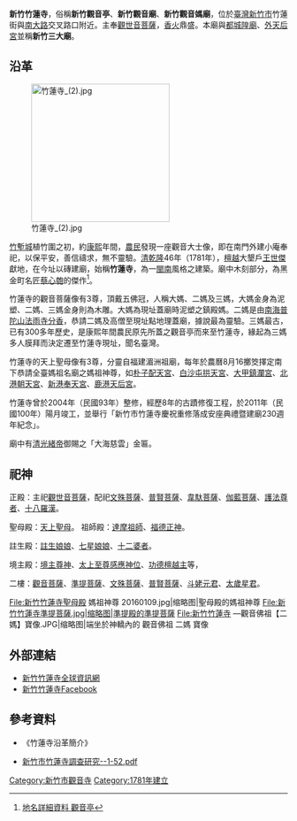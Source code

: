 {{Coord|24.798929|120.970049|display=title}}
{{東亞廟宇
| name = 新竹竹蓮寺
| img = File:新竹竹蓮寺.jpg
| img_capt = 新竹竹蓮寺
| image_width = 250px
| location = {{ROC}}[[臺灣|臺灣]][[新竹市|新竹市]][[東區_(新竹市)|東區]]竹蓮街100號
| god = [[觀世音菩薩|觀世音菩薩]]
| type = 
| struct =  
| open_year = [[臺灣清治時期|臺灣清治時期]][[乾隆|乾隆]]46年（1781年）
| cere_date = 
觀世音菩薩誕辰日
*農曆2月19日
觀世音菩薩成道日
*農曆6月19日
觀世音菩薩出家日
*農曆9月19日
|}}
'''新竹竹蓮寺'''，俗稱'''新竹觀音亭'''、'''新竹觀音廟'''、'''新竹觀音媽廟'''，位於[[臺灣|臺灣]][[新竹市|新竹市]]竹蓮街與[[南大路_(新竹市)|南大路]]交叉路口附近。主奉[[觀世音菩薩|觀世音菩薩]]，[[香火|香火]]鼎盛。本廟與[[新竹城隍廟|都城隍廟]]、[[新竹長和宮|外天后宮]]並稱'''新竹三大廟'''。

== 沿革 ==
[[File:竹蓮寺_(2).jpg|250px]]

[[竹塹城|竹塹城]]植竹圍之初，約[[康熙|康熙]]年間，[[農民|農民]]發現一座觀音大士像，即在南門外建小庵奉祀，以保平安，善信禱求，無不靈驗。[[清|清]][[乾隆|乾隆]]46年（1781年），[[檀越|檀越]]大墾戶[[王世傑_(金門)|王世傑]]獻地，在今址以磚建廟，始稱'''竹蓮寺'''，為一[[閩南|閩南]]風格之建築。廟中木刻部分，為黑金町名匠[[蔡心匏|蔡心匏]]的傑作<ref>[http://placesearch.moi.gov.tw/search/place_list.php?id=7594 地名詳細資料 觀音亭]{{Dead link|date=2018年3月 |bot=InternetArchiveBot |fix-attempted=yes }}</ref>。

竹蓮寺的觀音菩薩像有3尊，頂戴五佛冠，人稱大媽、二媽及三媽，大媽金身為泥塑、二媽、三媽金身則為木雕。大媽為現址蓋廟時泥塑之鎮殿媽。二媽是由[[南海|南海]][[普陀山|普陀山]][[法雨寺_(普陀山)|法雨寺]][[分香|分香]]，恭請二媽及高僧至現址點地理蓋廟，據說最為靈驗。三媽最古，已有300多年歷史，是康熙年間農民原先所蓋之觀音亭而來至竹蓮寺，緣起為三媽多人膜拜而決定遷至竹蓮寺現址，聞名臺灣。

竹蓮寺的天上聖母像有3尊，分靈自福建湄洲祖廟，每年於農曆8月16擲筊擇定南下恭請全臺媽祖名廟之媽祖神尊，如[[朴子配天宮|朴子配天宮]]、[[白沙屯拱天宮|白沙屯拱天宮]]、[[大甲鎮瀾宮|大甲鎮瀾宮]]、[[北港朝天宮|北港朝天宮]]、[[新港奉天宮|新港奉天宮]]、[[鹿港天后宮|鹿港天后宮]]。

竹蓮寺曾於2004年（民國93年）整修，經歷8年的古蹟修復工程，於2011年（民國100年）陽月竣工，並舉行「新竹市竹蓮寺慶祝重修落成安座典禮暨建廟230週年紀念」。

廟中有[[清|清]][[光緒帝|光緒帝]]御賜之「大海慈雲」金匾。

== 祀神 ==
正殿：主祀[[觀世音菩薩|觀世音菩薩]]，配祀[[文殊菩薩|文殊菩薩]]、[[普賢菩薩|普賢菩薩]]、[[韋馱菩薩|韋馱菩薩]]、[[伽藍神|伽藍菩薩]]、[[護法神|護法尊者]]、[[十八羅漢|十八羅漢]]。

聖母殿：[[天上聖母|天上聖母]]。
祖師殿：[[達摩祖師|達摩祖師]]、[[福德正神|福德正神]]。

註生殿：[[註生娘娘|註生娘娘]]、[[七娘媽|七星娘娘]]、[[婆姐|十二婆者]]。

境主殿：[[境主|境主尊神]]、[[太上老君|太上至尊感應神位]]、[[檀越|功德檀越主]]等，

二樓：[[觀音菩薩|觀音菩薩]]、[[準提菩薩|準提菩薩]]、[[文殊菩薩|文殊菩薩]]、[[普賢菩薩|普賢菩薩]]、[[斗母星君|斗姥元君]]、[[太歲星君|太歲星君]]。

<gallery>
File:新竹竹蓮寺聖母殿 媽祖神尊 20160109.jpg|缩略图|聖母殿的媽祖神尊
File:新竹竹蓮寺準提菩薩.jpg|缩略图|準提殿的準提菩薩
File:新竹竹蓮寺 —觀音佛祖【二媽】寶像.JPG|缩略图|端坐於神轎內的 觀音佛祖 二媽 寶像
</gallery>

== 外部連結 ==
*[http://173.83.54.63/index.php 新竹竹蓮寺全球資訊網] {{Wayback|url=http://173.83.54.63/index.php |date=20160305235431 }}
*[https://www.facebook.com/%E7%AB%B9%E8%93%AE%E5%AF%BA-207270565959077/ 新竹竹蓮寺Facebook] {{Wayback|url=https://www.facebook.com/%E7%AB%B9%E8%93%AE%E5%AF%BA-207270565959077/ |date=20200809180810 }}

== 參考資料 ==
*《竹蓮寺沿革簡介》
{{Reflist}}
*[http://www.hcccb.gov.tw/files/2_980619_%E6%96%B0%E7%AB%B9%E5%B8%82%E7%AB%B9%E8%93%AE%E5%AF%BA%E8%AA%BF%E6%9F%A5%E7%A0%94%E7%A9%B6--1-52.pdf 新竹市竹蓮寺調查研究--1-52.pdf] {{Wayback|url=http://www.hcccb.gov.tw/files/2_980619_%E6%96%B0%E7%AB%B9%E5%B8%82%E7%AB%B9%E8%93%AE%E5%AF%BA%E8%AA%BF%E6%9F%A5%E7%A0%94%E7%A9%B6--1-52.pdf |date=20160304121505 }}

{{Commons_category|Zhulian Temple, Hsinchu City}}
{{新竹市文化資產}}
{{臺灣宗教百景}}

[[Category:新竹市觀音寺|Category:新竹市觀音寺]]
[[Category:1781年建立|Category:1781年建立]]
